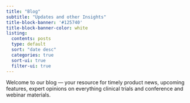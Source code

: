 ```yaml
---
title: "Blog"
subtitle: "Updates and other Insights"
title-block-banner: '#125740'
title-block-banner-color: white
listing: 
  contents: posts
  type: default 
  sort: "date desc"
  categories: true
  sort-ui: true
  filter-ui: true
---
```


Welcome to our blog — your resource for timely product news, upcoming features, expert opinions on everything clinical trials and conference and webinar materials.
